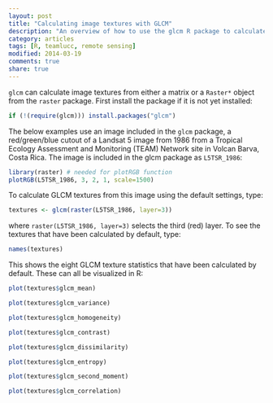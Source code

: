 ```yaml
---
layout: post
title: "Calculating image textures with GLCM"
description: "An overview of how to use the glcm R package to calculate image texture measures"
category: articles
tags: [R, teamlucc, remote sensing]
modified: 2014-03-19
comments: true
share: true
---
```


`glcm` can calculate image textures from either a matrix or a `Raster*` object 
from the `raster` package. First install the package if it is not yet 
installed:

```r
if (!(require(glcm))) install.packages("glcm")
```

The below examples use an image included in the `glcm` package, a 
red/green/blue cutout of a Landsat 5 image from 1986 from a Tropical Ecology 
Assessment and Monitoring (TEAM) Network site in Volcan Barva, Costa Rica. The 
image is included in the glcm package as `L5TSR_1986`:

```r
library(raster) # needed for plotRGB function
plotRGB(L5TSR_1986, 3, 2, 1, scale=1500)
```

To calculate GLCM textures from this image using the default settings, type:

```r
textures <- glcm(raster(L5TSR_1986, layer=3))
```

where `raster(L5TSR_1986, layer=3)` selects the third (red) layer.  To see the 
textures that have been calculated by default, type:

```r
names(textures)
```

This shows the eight GLCM texture statistics that have been calculated by 
default.  These can all be visualized in R:

```r
plot(textures$glcm_mean)
```

```r
plot(textures$glcm_variance)
```

```r
plot(textures$glcm_homogeneity)
```

```r
plot(textures$glcm_contrast)
```

```r
plot(textures$glcm_dissimilarity)
```

```r
plot(textures$glcm_entropy)
```

```r
plot(textures$glcm_second_moment)
```

```r
plot(textures$glcm_correlation)
```

